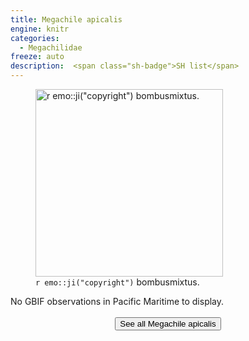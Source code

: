 ```yaml
---
title: Megachile apicalis
engine: knitr
categories:
  - Megachilidae
freeze: auto
description:  <span class="sh-badge">SH list</span>
---
```

![`r emo::ji("copyright")` bombusmixtus.](https://inaturalist-open-data.s3.amazonaws.com/photos/32821428/large.jpeg){height=300}



No GBIF observations in Pacific Maritime to display.
<br><br>
<center>


<a href="https://inaturalist.ca/observations?place_id=any&quality_grade=research&subview=map&taxon_id=335714"><button type="button" class="btn btn-secondary">See all Megachile apicalis <i class="fa-solid fa-arrow-up-right-from-square"></i> </button></a>
</center>
